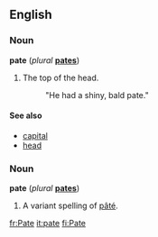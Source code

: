 ==English==
===Noun===
'''pate''' (''plural'' '''[[pates]]''')

#The top of the head.
#: "He had a shiny, bald pate."

====See also====
*[[capital]]
*[[head]]

===Noun===
'''pate''' (''plural'' '''[[pates]]''')

#A variant spelling of [[pâté]].

[[fr:Pate]]
[[it:pate]]
[[fi:Pate]]